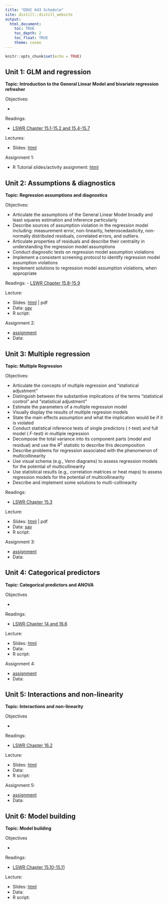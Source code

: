 ```yaml
---
title: "EDUC 643 Schedule"
site: distill::distill_website
output:
  html_document:
    toc: TRUE
    toc_depth: 2
    toc_float: TRUE
    theme: cosmo
---
```


```r
knitr::opts_chunk$set(echo = TRUE)
```


## Unit 1: GLM and regression

**Topic: Introduction to the General Linear Model and bivariate regression refresher**

Objectives:

- 

Readings: 

- [LSWR Chapter 15.1-15.2 and 15.4-15.7](https://learningstatisticswithr.com/lsr-0.6.pdf) 

Lectures:

- Slides: [html](./slides/EDUC643_1_intro.html)

Assignment 1:

- R Tutorial slides/activity assignment: [html](./slides/tutorial2.html)

## Unit 2: Assumptions & diagnostics

**Topic: Regression assumptions and diagnostics**

Objectives:

- Articulate the assumptions of the General Linear Model broadly and least squares estimation and inference particularly
- Describe sources of assumption violation in the regression model including: measurement error, non-linearity, heteroscedasticity, non-normally distributed residuals, correlated errors, and outliers.
- Articulate properties of residuals and describe their centrality in understanding the regression model assumptions
- Conduct diagnostic tests on regression model assumption violations
- Implement a consistent screening protocol to identify regression model assumption violations
- Implement solutions to regression model assumption violations, when appropriate

Readings:
- [LSWR Chapter 15.8-15.9](https://learningstatisticswithr.com/lsr-0.6.pdf) 

Lecture: 

- Slides: [html](./slides/EDUC643_2_assumptions.html) | pdf
- Data: [sav](./data/male_do_eating.sav)
- R script: 

Assignment 2:

- [assignment](./assignments/assignment02.html)
- Data:

 
## Unit 3: Multiple regression

**Topic: Multiple Regression**

Objectives:

- Articulate the concepts of multiple regression and "statistical adjustment"
- Distinguish between the substantive implications of the terms "statistical control" and "statistical adjustment"
- Estimate the parameters of a multiple regression model
- Visually display the results of multiple regresion models
- State the main effects assumption and what the implication would be if it is violated
- Conduct statistical inference tests of single predictors ( $t$-test) and full model ( $F$-test) in multiple regression
- Decompose the total variance into its component parts (model and residual) and use the $R^2$ statistic to describe this decomposition
- Describe problems for regression associated with the phenomenon of multicollinearity
- Use visual schema (e.g., Venn diagrams) to assess regression models for the potential of multicollinearity
- Use statistical results (e.g., correlation matrices or heat maps) to assess regression models for the potential of multicollinearity
- Describe and implement some solutions to multi-collinearity

Readings: 

- [LSWR Chapter 15.3](https://learningstatisticswithr.com/lsr-0.6.pdf) 

Lecture: 

- Slides: [html](./slides/EDUC643_3_mult_regression.html) | pdf
- Data: [sav](./data/male_do_eating.sav)
- R script: 
 
Assignment 3: 

- [assignment](./assignments/assignment03.html)
- Data: 

 
## Unit 4: Categorical predictors

**Topic: Categorical predictors and ANOVA**

Objectives

- 

Readings: 

- [LSWR Chapter 14 and 16.6](https://learningstatisticswithr.com/lsr-0.6.pdf) 

Lecture: 

- Slides: [html](./slides/EDUC643_4_ANOVA.html)
- Data: 
- R script: 

Assignment 4:

- [assignment](./assignments/assignment04.html)
- Data: 


## Unit 5: Interactions and non-linearity
 
**Topic: Interactions and non-linearity**


Objectives

- 

Readings: 

- [LSWR Chapter 16.2](https://learningstatisticswithr.com/lsr-0.6.pdf) 

Lecture: 

- Slides: [html](./slides/EDUC643_5_interactions.html)
- Data: 
- R script: 

Assignment 5:

- [assignment](./assignments/assignment05.html)
- Data: 


## Unit 6: Model building
 
**Topic: Model building**


Objectives

- 

Readings: 

- [LSWR Chapter 15.10-15.11](https://learningstatisticswithr.com/lsr-0.6.pdf) 

Lecture: 

- Slides: [html](./slides/EDUC643_5_modeling.html)
- Data: 
- R script: 

